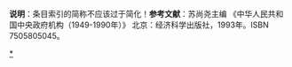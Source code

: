 <noinclude>'''说明'''：条目索引的简称不应该过于简化！</noinclude>{{Navbox
|bodyclass=hlist

|name=1955年中华人民共和国国务院
|title=[[1955年]][[中华人民共和国]][[中华人民共和国国务院|国务院]]
|state={{{state|autocollapse}}}
|image={{中华人民共和国国徽|60}}
|above= [[中华人民共和国国务院秘书厅|国务院秘书厅]]

|group1=[[中华人民共和国国务院组成人员|组成人员]]
|list1=
*[[中华人民共和国国务院总理|总理]]
*[[中华人民共和国国务院副总理|副总理]]
*[[国务院组成部门及其负责人列表|各组成部门负责人]]
*[[中华人民共和国国务院秘书长|国务院秘书长]]

|group2=[[国务院组成部门|组成部门]]
|list2=
*[[中华人民共和国内务部|内务部]]
*[[中华人民共和国外交部|外交部]]
*[[中华人民共和国国防部|国防部]]
*[[中华人民共和国公安部|公安部]]
*[[中华人民共和国司法部|司法部]]
*[[中华人民共和国监察部|监察部]]
*[[中华人民共和国财政部|财政部]]
*[[中华人民共和国粮食部|粮食部]]
*[[中华人民共和国商业部|商业部]]
*[[中华人民共和国对外贸易部|对外贸易部]]
*[[中华人民共和国重工业部|重工业部]]
*[[中华人民共和国第一机械工业部|第一机械工业部]]
*[[中央人民政府第二机械工业部|第二机械工业部]]
*[[中华人民共和国核工业部|第三机械工业部(地方机械)]]
*[[中华人民共和国煤炭工业部|煤炭工业部]]
*[[中华人民共和国电力工业部|电力工业部]]
*[[中华人民共和国石油工业部|石油工业部]]
*[[中华人民共和国农产品采购部|农产品采购部]]
*[[中华人民共和国地质部|地质部]]
*[[中华人民共和国建筑工程部|建筑工程部]]
*[[中华人民共和国纺织工业部|纺织工业部]]
*[[中华人民共和国轻工业部|轻工业部]]
*[[中华人民共和国地方工业部|地方工业部]]
*[[中华人民共和国铁道部|铁道部]]
*[[中华人民共和国交通部|交通部]]
*[[中华人民共和国邮电部|邮电部]]
*[[中华人民共和国农业部|农业部]]
*[[中华人民共和国林业部|林业部]]
*[[中华人民共和国水利部|水利部]]
*[[中华人民共和国劳动部|劳动部]]
*[[中华人民共和国文化部|文化部]]
*[[中华人民共和国高等教育部|高等教育部]]
*[[中华人民共和国教育部|教育部]]
*[[中华人民共和国卫生部|卫生部]]
*[[中华人民共和国国家计划委员会|国家计划委员会]]
*[[中华人民共和国国家建设委员会|国家建设委员会]]
*[[中华人民共和国体育运动委员会|国家体育运动委员会]]
*[[中华人民共和国民族事务委员会|民族事务委员会]]
*[[中华人民共和国华侨事务委员会|华侨事务委员会]]

|group3=[[国务院直属机构|直属机构]]
|list3=
*[[中华人民共和国国家统计局|国家统计局]]
* [[中华人民共和国国家计量局|国家计量局]]
* [[中国人民银行]]
*[[中华人民共和国中央手工业管理局|中央手工业管理局]]
*[[中华人民共和国民用航空局|中国民用航空局]]
*[[中国气象局|中央气象局]]
*[[中华人民共和国中央工商行政管理局|中央工商行政管理局]]
*[[新华社|新华通讯社]]
*[[中华人民共和国广播事业局|广播事业局]]
*[[国家语言文字工作委员会|中国文字改革委员会]]
*[[中华人民共和国对外联络文化局|对外联络文化局]]
*[[国家宗教事务局|国务院宗教事务局]]
*[[国务院法制办公室|国务院法制局]]
*[[国务院人事局]]
*[[中央档案馆|国家档案局]]
*[[中央机要交通局]]
*[[国务院参事室|参事室]]
*[[国务院专家工作局|专家工作局]]
*[[国家机关事务管理局|国务院机关事务管理局]]
*[[中华人民共和国城市建设总局|城市建设总局]]
*[[国务院出国工人管理局]]
*[[中华人民共和国国务院总理办公室|总理办公室]]

|group4=[[国务院办事机构|办公机构]]
|list4=
*[[国务院第一办公室]]
*[[国务院第二办公室]]
*[[国务院第三办公室]]
*[[国务院第四办公室]]
*[[国务院第五办公室]]
*[[国务院第六办公室]]
*[[国务院第七办公室]]
*[[国务院第八办公室]]

|belowstyle=text-align:left;
|below=本年度内组成机构设置的变更情况：[[4月9日]]，设立[[中华人民共和国核工业部|第三机械工业部]]、[[中华人民共和国城市建设总局|城市建设总局]]、[[国务院出国工人管理局]]。[[7月30日]]，设立[[中华人民共和国煤炭工业部|煤炭工业部]]、[[中华人民共和国电力工业部|电力工业部]]、[[中华人民共和国石油工业部|石油工业部]]、[[中华人民共和国农产品采购部|农产品采购部]]，同时撤销[[中华人民共和国燃料工业部|燃料工业部]]。
}}<noinclude>'''参考文献'''：苏尚尧主编 《中华人民共和国中央政府机构（1949-1990年）》 北京：经济科学出版社，1993年。ISBN 7505805045。
[[Category:中华人民共和国国务院历史|*]]</noinclude>